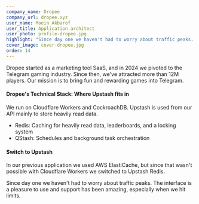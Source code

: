 ```yaml
---
company_name: Dropee
company_url: dropee.xyz
user_name: Moein Akbarof
user_title: Application architect
user_photo: profile-dropee.jpg
highlight: "Since day one we haven't had to worry about traffic peaks. The interface is a pleasure to use and support has been amazing, especially when we hit limits."
cover_image: cover-dropee.jpg
order: 14
---
```


Dropee started as a marketing tool SaaS, and in 2024 we pivoted to the Telegram gaming industry. Since then, we've attracted more than 12M players. Our mission is to bring fun and rewarding games into Telegram.

#### Dropee's Technical Stack: Where Upstash fits in

We run on Cloudflare Workers and CockroachDB. Upstash is used from our API mainly to store heavily read data.

- Redis: Caching for heavily read data, leaderboards, and a locking system
- QStash: Schedules and background task orchestration

#### Switch to Upstash

In our previous application we used AWS ElastiCache, but since that wasn't possible with Cloudflare Workers we switched to Upstash Redis.

<Highlight name="Moein Akbarof" title="Application architect" photo="profile-dropee.jpg">
  Since day one we haven't had to worry about traffic peaks. The interface is a pleasure to use and support has been amazing, especially when we hit limits.
</Highlight>